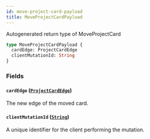 ```yaml
---
id: move-project-card-payload
title: MoveProjectCardPayload
---
```


Autogenerated return type of MoveProjectCard

```graphql
type MoveProjectCardPayload {
  cardEdge: ProjectCardEdge
  clientMutationId: String
}
```

### Fields

#### `cardEdge` ([`ProjectCardEdge`](/docs/api/objects/project-card-edge))

The new edge of the moved card.

#### `clientMutationId` ([`String`](/docs/api/scalars/string))

A unique identifier for the client performing the mutation.
